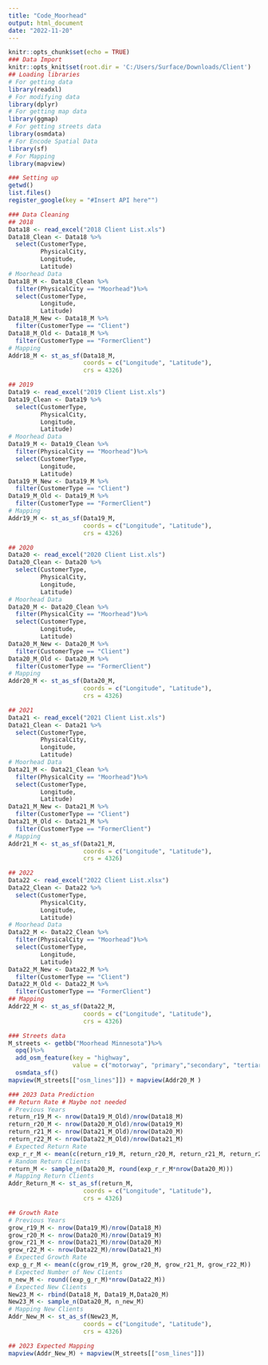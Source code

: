 ---
title: "Code_Moorhead"
output: html_document
date: "2022-11-20"
---

```{r setup, include=FALSE}
knitr::opts_chunk$set(echo = TRUE)
### Data Import
knitr::opts_knit$set(root.dir = 'C:/Users/Surface/Downloads/Client')
## Loading libraries
# For getting data
library(readxl)
# For modifying data
library(dplyr)
# For getting map data
library(ggmap)
# For getting streets data
library(osmdata)
# For Encode Spatial Data
library(sf)
# For Mapping
library(mapview)
```

```{r}
### Setting up
getwd()
list.files()
register_google(key = "#Insert API here"")
```
```{r}
### Data Cleaning
## 2018
Data18 <- read_excel("2018 Client List.xls")
Data18_Clean <- Data18 %>%
  select(CustomerType,
         PhysicalCity, 
         Longitude, 
         Latitude)
# Moorhead Data
Data18_M <- Data18_Clean %>%
  filter(PhysicalCity == "Moorhead")%>%
  select(CustomerType, 
         Longitude, 
         Latitude)
Data18_M_New <- Data18_M %>%
  filter(CustomerType == "Client")
Data18_M_Old <- Data18_M %>%
  filter(CustomerType == "FormerClient")
# Mapping 
Addr18_M <- st_as_sf(Data18_M, 
                     coords = c("Longitude", "Latitude"), 
                     crs = 4326)

## 2019
Data19 <- read_excel("2019 Client List.xls")
Data19_Clean <- Data19 %>%
  select(CustomerType,
         PhysicalCity, 
         Longitude, 
         Latitude)
# Moorhead Data
Data19_M <- Data19_Clean %>%
  filter(PhysicalCity == "Moorhead")%>%
  select(CustomerType, 
         Longitude, 
         Latitude)
Data19_M_New <- Data19_M %>%
  filter(CustomerType == "Client")
Data19_M_Old <- Data19_M %>%
  filter(CustomerType == "FormerClient")
# Mapping 
Addr19_M <- st_as_sf(Data19_M, 
                     coords = c("Longitude", "Latitude"), 
                     crs = 4326)

## 2020
Data20 <- read_excel("2020 Client List.xls")
Data20_Clean <- Data20 %>%
  select(CustomerType,
         PhysicalCity, 
         Longitude, 
         Latitude)
# Moorhead Data
Data20_M <- Data20_Clean %>%
  filter(PhysicalCity == "Moorhead")%>%
  select(CustomerType, 
         Longitude, 
         Latitude)
Data20_M_New <- Data20_M %>%
  filter(CustomerType == "Client")
Data20_M_Old <- Data20_M %>%
  filter(CustomerType == "FormerClient")
# Mapping 
Addr20_M <- st_as_sf(Data20_M, 
                     coords = c("Longitude", "Latitude"), 
                     crs = 4326)

## 2021
Data21 <- read_excel("2021 Client List.xls")
Data21_Clean <- Data21 %>%
  select(CustomerType,
         PhysicalCity, 
         Longitude, 
         Latitude)
# Moorhead Data
Data21_M <- Data21_Clean %>%
  filter(PhysicalCity == "Moorhead")%>%
  select(CustomerType, 
         Longitude, 
         Latitude)
Data21_M_New <- Data21_M %>%
  filter(CustomerType == "Client")
Data21_M_Old <- Data21_M %>%
  filter(CustomerType == "FormerClient")
# Mapping 
Addr21_M <- st_as_sf(Data21_M, 
                     coords = c("Longitude", "Latitude"), 
                     crs = 4326)

## 2022
Data22 <- read_excel("2022 Client List.xlsx")
Data22_Clean <- Data22 %>%
  select(CustomerType,
         PhysicalCity, 
         Longitude, 
         Latitude)
# Moorhead Data
Data22_M <- Data22_Clean %>%
  filter(PhysicalCity == "Moorhead")%>%
  select(CustomerType, 
         Longitude, 
         Latitude)
Data22_M_New <- Data22_M %>%
  filter(CustomerType == "Client")
Data22_M_Old <- Data22_M %>%
  filter(CustomerType == "FormerClient")
## Mapping 
Addr22_M <- st_as_sf(Data22_M, 
                     coords = c("Longitude", "Latitude"), 
                     crs = 4326)

### Streets data
M_streets <- getbb("Moorhead Minnesota")%>%
  opq()%>%
  add_osm_feature(key = "highway", 
                  value = c("motorway", "primary","secondary", "tertiary", "residential" )) %>%
  osmdata_sf()
mapview(M_streets[["osm_lines"]]) + mapview(Addr20_M )
```
```{r}
### 2023 Data Prediction 
## Return Rate # Maybe not needed
# Previous Years
return_r19_M <- nrow(Data19_M_Old)/nrow(Data18_M)
return_r20_M <- nrow(Data20_M_Old)/nrow(Data19_M)
return_r21_M <- nrow(Data21_M_Old)/nrow(Data20_M)
return_r22_M <- nrow(Data22_M_Old)/nrow(Data21_M)
# Expected Return Rate
exp_r_r_M <- mean(c(return_r19_M, return_r20_M, return_r21_M, return_r22_M))
# Random Return Clients
return_M <- sample_n(Data20_M, round(exp_r_r_M*nrow(Data20_M)))
# Mapping Return Clients
Addr_Return_M <- st_as_sf(return_M, 
                     coords = c("Longitude", "Latitude"), 
                     crs = 4326)

## Growth Rate
# Previous Years
grow_r19_M <- nrow(Data19_M)/nrow(Data18_M)
grow_r20_M <- nrow(Data20_M)/nrow(Data19_M)
grow_r21_M <- nrow(Data21_M)/nrow(Data20_M)
grow_r22_M <- nrow(Data22_M)/nrow(Data21_M)
# Expected Growth Rate
exp_g_r_M <- mean(c(grow_r19_M, grow_r20_M, grow_r21_M, grow_r22_M))
# Expected Number of New Clients
n_new_M <- round((exp_g_r_M)*nrow(Data22_M))
# Expected New Clients
New23_M <- rbind(Data18_M, Data19_M,Data20_M)
New23_M <- sample_n(Data20_M, n_new_M)
# Mapping New Clients
Addr_New_M <- st_as_sf(New23_M, 
                     coords = c("Longitude", "Latitude"), 
                     crs = 4326)

## 2023 Expected Mapping
mapview(Addr_New_M) + mapview(M_streets[["osm_lines"]])

```

